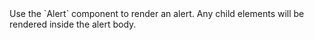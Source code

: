 
<div className="large">
  Use the `Alert` component to render an alert.
  Any child elements will be rendered inside the alert body.
</div>

<Example
  Component={Component}
  code={Source}
  expand
/>

<Heading title="Demo"/>

<Demo/>

